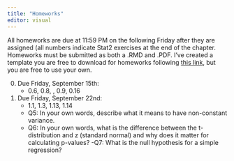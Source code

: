```yaml
---
title: "Homeworks"
editor: visual
---
```


All homeworks are due at 11:59 PM on the following Friday after they are assigned (all numbers indicate Stat2 exercises at the end of the chapter. Homeworks must be submitted as both a .RMD and .PDF. I've created a template you are free to download for homeworks following [this link](https://drive.google.com/file/d/1LF4cuvVVtX0KsNvQTVuvkAREP5EC-nON/view?usp=sharing), but you are free to use your own.

0.  Due Friday, September 15th:
    -   0.6, 0.8, , 0.9, 0.16

1.  Due Friday, September 22nd:
    -   1.1, 1.3, 1.13, 1.14
    - Q5: In your own words, describe what it means to have non-constant variance.
    - Q6: In your own words, what is the difference between the t-distribution and z (standard normal) and why does it matter for calculating p-values?
    -Q7: What is the null hypothesis for a simple regression? 
